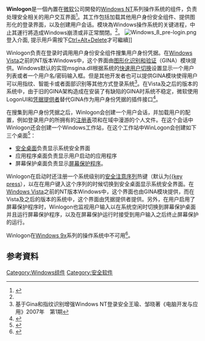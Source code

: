 {{Multiple issues|
{{Expand language|1=en|time=2021-07-20T01:57:52+00:00}}
{{Update|time=2021-07-20T01:57:52+00:00}}
}}
'''Winlogon '''是一個內置在[[微软|微软]]公司開發的[[Windows_NT|Windows NT]]系列操作系统的组件，负责处理安全相关的用户交互界面<ref>{{Cite book|title=网络安全设计标准教程|author=罗斌|author2=郭峥荣|publisher=清华大学出版社|year=2005|isbn=9787302108221|pages=104}}</ref>。其工作包括加载其他用户身份安全组件、提供图形化的登录界面，以及创建用户会话。模块為Windows操作系统的关键进程，中止其運行將造成Windows崩溃或非正常關閉。<ref name="Griffin2007"/>。
[[File:Windows_8_pre-login.png|thumb]] 登入介面, 提示用戶需按下[[Ctrl+Alt+Delete|Ctrl+Alt+Delete]]才可繼續]]

Winlogon负责在登录时调用用户身份安全组件搜集用户身份凭据。在[[Windows_Vista|Windows Vista]]之前的NT版本Windows中，这个界面由[[图形化识别和验证|图形化识别和验证]]（GINA）模块提供。Windows默认的实现msgina.dll根据系统的[[快速用户切换|快速用户切换]]设置显示一个用户列表或者一个用户名/密码输入框。但是其他开发者也可以提供GINA模块使得用户可以用指纹、智能卡或者面部识别等其他方式登录系统<ref>基于Gina和指纹识别增强Windows NT登录安全王瑜、邹晓著《电脑开发与应用》2007年　第1期</ref>。在Vista及之后的版本的系统中，由于旧的GINA架构造成在安装了有缺陷的GINA时系统不稳定，微软使用LogonUI和[[凭据提供者|凭据提供者]]替代GINA作为用户身份凭据的插件接口<ref name="Griffin2007">{{Cite web|url=https://docs.microsoft.com/zh-cn/archive/msdn-magazine/2007/january/custom-login-experiences-credential-providers-in-windows-vista|title=Custom Login Experiences: Credential Providers in Windows Vista|publisher=Microsoft Docs|access-date=2021-08-01|archive-date=2021-07-20|archive-url=https://web.archive.org/web/20210720024634/https://docs.microsoft.com/zh-cn/archive/msdn-magazine/2007/january/custom-login-experiences-credential-providers-in-windows-vista|dead-url=no}}</ref>。

在搜集到用户身份凭据之后，Winlogon会创建一个用户会话，并加载用户的配置，例如登录用户的所拥有的[[注册表|注册表]]项和在域中漫游的个人文件。在这个会话中Winlogon还会创建一个Windows工作站，在这个工作站中WinLogon会创建如下三个桌面<ref>{{Cite book|title=Microsoft Windows 2000 Security Handbook|author=Jeff Schmidt|coauthors=Alexander Kachur; Dave Bixler; Travis Davis; Theresa Hadden|publisher=Que Pub|year=2000|isbn=9780789719997|pages=71}}</ref>：
*[[安全桌面|安全桌面]]负责显示系统安全界面
*应用程序桌面负责显示用户启动的应用程序
*屏幕保护桌面负责显示[[屏幕保护程序|屏幕保护程序]]。

Winlogon在启动时还注册一个系统级别的[[安全注意序列|安全注意序列]]热键（默认为[[Ctrl+Alt+Del|{{key press]]），以在在用户键入这个序列的时候切换到安全桌面显示系统安全界面。在[[Windows_Vista|Windows Vista]]之前的NT版本Windows中，这个界面也由GINA模块提供，而在Vista及之后的版本的系统中，这个界面由凭据提供者提供。另外，在用户启用了屏幕保护程序时，Winlogon也监视用户输入以在系统空闲时切换到屏幕保护桌面并且运行屏幕保护程序，以及在屏幕保护运行时接受到用户输入之后终止屏幕保护的运行。

Winlogon在[[Windows_9x|Windows 9x]]系列的操作系统中不可用<ref>{{Cite web|url=https://docs.microsoft.com/en-us/previous-versions/windows/embedded/ms838653(v=winembedded.5)?redirectedfrom=MSDN|title=Introduction to MinLogon|publisher=Microsoft Docs|author=David Reed|access-date=2021-08-01|archive-date=2021-07-21|archive-url=https://web.archive.org/web/20210721211906/https://docs.microsoft.com/en-us/previous-versions/windows/embedded/ms838653(v=winembedded.5)?redirectedfrom=MSDN|dead-url=no}}</ref>。

==参考資料==
{{reflist}}

{{Windows Components}}
[[Category:Windows组件|Category:Windows组件]]
[[Category:安全软件|Category:安全软件]]
